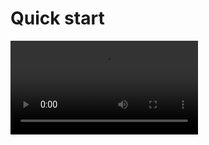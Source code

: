# Quick start

<Video src="https://www.youtube.com/embed/hDE9s7hpE3A"/>

## Integrate the SDK

### Import the SDK

1. Add @zegocloud/zego-uikit-prebuilt-call-rn as dependencies.

<CodeGroup>

```bash yarn
yarn add @zegocloud/zego-uikit-prebuilt-call-rn
```

</CodeGroup>

<Note title="Note">
Our SDK not support the Expo framework. Some features of the SDK require to modify the native layer, which the Expo framework does not support. It is recommended to integrate the SDK with a standard react native project.
</Note>

2. Add other dependencies.

Run the following command to install other dependencies for making sure the `@zegocloud/zego-uikit-prebuilt-call-rn` can work properly:

<CodeGroup>

```bash yarn
yarn add @zegocloud/zego-uikit-rn react-delegate-component zego-express-engine-reactnative react-native-sound react-native-keep-awake@4.0.0 react-native-screens react-native-safe-area-context react-native-encrypted-storage react-native-device-info
```

</CodeGroup>

### Using the ZegoUIKitPrebuiltCall Component in your project

- Go to [ZEGOCLOUD Admin Console](https://console.zegocloud.com/), get the `appID` and `appSign` of your project.
- Specify the `userID` and `userName` for connecting the Call Kit service. 
- Create a `callID` that represents the call you want to make. 

<Note title="Note">

- `userID` and `callID` can only contain numbers, letters, and underlines (_). 
- Users that join the call with the same `callID` can talk to each other. 
</Note>

```js CallPage.js {3,7-20}
import React from 'react';
import { View, StyleSheet } from 'react-native';
import {ZegoUIKitPrebuiltCall, ONE_ON_ONE_VIDEO_CALL_CONFIG } from '@zegocloud/zego-uikit-prebuilt-call-rn'
export default function VoiceCallPage(props) {
    return (
        <View style={styles.container}>
            <ZegoUIKitPrebuiltCall
                appID={yourAppID}
                appSign={yourAppSign}
                userID={userID} // userID can be something like a phone number or the user id on your own user system. 
                userName={userName}
                callID={callID} // callID can be any unique string. 

                config={{
                    // You can also use ONE_ON_ONE_VOICE_CALL_CONFIG/GROUP_VIDEO_CALL_CONFIG/GROUP_VOICE_CALL_CONFIG to make more types of calls.
                    ...ONE_ON_ONE_VIDEO_CALL_CONFIG,
                    onCallEnd: (callID, reason, duration) => { props.navigation.navigate('HomePage') },
                }}
            />
        </View>
    );
}

const styles = StyleSheet.create({
  container: {
      flex: 1,
      alignItems: 'center',
      justifyContent: 'center',
      zIndex: 0,
  },
});
```


## Configure your project

<Accordion title="Android" defaultOpen="false">

Open the `my_project/android/app/proguard-rules.pro` file and add the following:

<Frame width="512" height="auto" caption=""><img src="https://storage.zego.im/sdk-doc/Pics/ZegoUIKit/RN/PrebuiltCall/proguard_rules_config.jpg" /></Frame>

```xml
-keep class **.zego.**  { *; }

-keep class com.hiennv.flutter_callkit_incoming.SharedPreferencesUtils* {*;}
-keep class com.fasterxml.jackson.** {*;}
```
</Accordion>

<Accordion title="iOS" defaultOpen="false">
Open the `my_project/ios/my_project/Info.plist` file and add the following:

<Frame width="512" height="auto" caption=""><img src="https://storage.zego.im/sdk-doc/Pics/ZegoUIKit/RN/PrebuiltCall/ios_config2.gif" /></Frame>

```xml
<key>NSCameraUsageDescription</key>
<string>We need to use the camera</string>
<key>NSMicrophoneUsageDescription</key>
<string>We need to use the microphone</string>
```
</Accordion>



## Run & Test

<Note title="Note">

If your device is not performing well or you found a UI stuttering, run in **Release mode** for a smoother experience.
</Note>


<CardGroup cols={2}>
    <Card title="Run on an iOS device" href="">
        <CodeGroup>
        ```bash yarn
        yarn ios
        ```
        </CodeGroup>
    </Card>
    <Card title="Run on an Android device"  href="">
        <CodeGroup>
        ```bash yarn
        yarn android
        ```
        </CodeGroup>
    </Card>
</CardGroup>


## Related guide

<CardGroup cols={2}>
    <Card title="Custom prebuilt UI" href="./04-Calling config/01-Overview.mdx">
        Refer this doc to make further customization.
    </Card>
</CardGroup>

## Resources

<CardGroup cols={2}>
    <Card title="Sample code"  target="_blank"  href="https://github.com/ZEGOCLOUD/zego_uikit_prebuilt_call_example_rn">
        Click here to get the complete sample code.
    </Card>
</CardGroup>